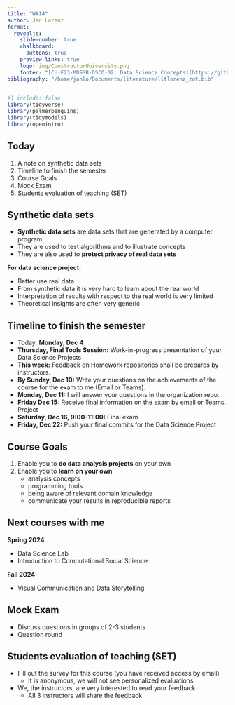 ```yaml
---
title: "W#14"
author: Jan Lorenz
format: 
  revealjs: 
    slide-number: true
    chalkboard: 
      buttons: true
    preview-links: true
    logo: img/ConstructorUniversity.png
    footer: "[CU-F23-MDSSB-DSCO-02: Data Science Concepts](https://github.com/CU-F23-MDSSB-01-Concepts-Tools)"
bibliography: "/home/janlo/Documents/literature/litlorenz_zot.bib"
---
```


```r
#| include: false
library(tidyverse)
library(palmerpenguins)
library(tidymodels)
library(openintro)
```

## Today

1. A note on synthetic data sets
2. Timeline to finish the semester
3. Course Goals
4. Mock Exam
5. Students evaluation of teaching (SET)


## Synthetic data sets {.smaller}

- **Synthetic data sets** are data sets that are generated by a computer program
- They are used to test algorithms and to illustrate concepts
- They are also used to **protect privacy of real data sets**

**For data science project:**

- Better use real data
- From synthetic data it is very hard to learn about the real world
- Interpretation of results with respect to the real world is very limited
- Theoretical insights are often very generic

## Timeline to finish the semester {.smaller }

- Today: **Monday, Dec 4**
- **Thursday, Final Tools Session:** Work-in-progress presentation of your Data Science Projects
- **This week:** Feedback on Homework repositories shall be prepares by instructors. 
- **By Sunday, Dec 10:** Write your questions on the achievements of the course for the exam to me (Email or Teams).
- **Monday, Dec 11:** I will answer your questions in the organization repo. 
- **Friday Dec 15:** Receive final information on the exam by email or Teams.  Project
- **Saturday, Dec 16, 9:00-11:00:** Final exam
- **Friday, Dec 22:** Push your final commits for the Data Science Project


## Course Goals  {.smaller}

1. Enable you to **do data analysis projects** on your own
2. Enable you to **learn on your own**
    - analysis concepts 
    - programming tools
    - being aware of relevant domain knowledge
    - communicate your results in reproducible reports
    
## Next courses with me  {.smaller}

**Spring 2024**

- Data Science Lab
- Introduction to Computational Social Science

**Fall 2024**

- Visual Communication and Data Storytelling

## Mock Exam  {.smaller}

- Discuss questions in groups of 2-3 students
- Question round


## Students evaluation of teaching (SET)

- Fill out the survey for this course (you have received access by email)
   - It is anonymous, we will not see personalized evaluations
- We, the instructors, are very interested to read your feedback
   - All 3 instructors will share the feedback
